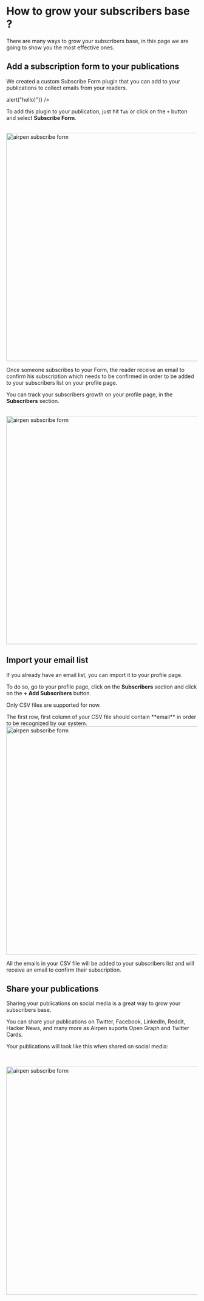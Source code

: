 
# How to grow your subscribers base ?

There are many ways to grow your subscribers base, in this page we are going to show you the most effective ones.

## Add a subscription form to your publications

We created a custom Subscribe Form plugin that you can add to your publications to collect emails from your readers.

<div
  style={{
    margin: "20px",
  }}
>
  <FormPlugin onSuccess={() => alert("hello)")} />
</div>

To add this plugin to your publication, just hit `Tab` or click on the `+` button and select **Subscribe Form**.

<br />
<Image
  src="/images/grow-your-base/subscribe-form.png"
  width="1200"
  height="600"
  alt="airpen subscribe form"
/>

Once someone subscribes to your Form, the reader receive an email to confirm his subscription which needs to be confirmed in order to be added to your subscribers list on your profile page.

You can track your subscribers growth on your profile page, in the **Subscribers** section.

<br />
<Image
  src="/images/grow-your-base/subscribers-table.jpg"
  width="1200"
  height="600"
  alt="airpen subscribe form"
/>

## Import your email list

If you already have an email list, you can import it to your profile page.

To do so, go to your profile page, click on the **Subscribers** section and click on the **+ Add Subscribers** button.

Only CSV files are supported for now.

<Callout type="warning" emoji="⚠️">
  The first row, first column of your CSV file should contain **email** in order
  to be recognized by our system.
</Callout>
<br />
<Image
  src="/images/grow-your-base/drag-drop.jpg"
  width="1200"
  height="600"
  alt="airpen subscribe form"
/>

All the emails in your CSV file will be added to your subscribers list and will receive an email to confirm their subscription.

## Share your publications

Sharing your publications on social media is a great way to grow your subscribers base.

You can share your publications on Twitter, Facebook, LinkedIn, Reddit, Hacker News, and many more as Airpen suports Open Graph and Twitter Cards.

Your publications will look like this when shared on social media:

<br />

<Image
  src="/images/grow-your-base/twitter-card.jpg"
  width="1200"
  height="600"
  alt="airpen subscribe form"
/>

